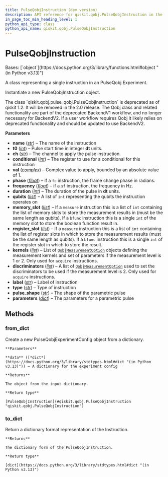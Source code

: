 ```yaml
---
title: PulseQobjInstruction (dev version)
description: API reference for qiskit.qobj.PulseQobjInstruction in the dev version of qiskit
in_page_toc_min_heading_level: 1
python_api_type: class
python_api_name: qiskit.qobj.PulseQobjInstruction
---
```


# PulseQobjInstruction

<Class id="qiskit.qobj.PulseQobjInstruction" isDedicatedPage={true} github="https://github.com/Qiskit/qiskit/tree/main/qiskit/qobj/pulse_qobj.py#L82-L279" signature="qiskit.qobj.PulseQobjInstruction(name, t0, ch=None, conditional=None, val=None, phase=None, duration=None, qubits=None, memory_slot=None, register_slot=None, kernels=None, discriminators=None, label=None, type=None, pulse_shape=None, parameters=None, frequency=None)" modifiers="class">
  Bases: [`object`](https://docs.python.org/3/library/functions.html#object "(in Python v3.13)")

  A class representing a single instruction in an PulseQobj Experiment.

  Instantiate a new PulseQobjInstruction object.

  <Admonition title="Deprecated since version 1.2" type="danger">
    The class `qiskit.qobj.pulse_qobj.PulseQobjInstruction` is deprecated as of qiskit 1.2. It will be removed in the 2.0 release. The Qobj class and related functionality are part of the deprecated BackendV1 workflow, and no longer necessary for BackendV2. If a user workflow requires Qobj it likely relies on deprecated functionality and should be updated to use BackendV2.
  </Admonition>

  **Parameters**

  *   **name** ([*str*](https://docs.python.org/3/library/stdtypes.html#str "(in Python v3.13)")) – The name of the instruction
  *   **t0** ([*int*](https://docs.python.org/3/library/functions.html#int "(in Python v3.13)")) – Pulse start time in integer **dt** units.
  *   **ch** ([*str*](https://docs.python.org/3/library/stdtypes.html#str "(in Python v3.13)")) – The channel to apply the pulse instruction.
  *   **conditional** ([*int*](https://docs.python.org/3/library/functions.html#int "(in Python v3.13)")) – The register to use for a conditional for this instruction
  *   **val** ([*complex*](https://docs.python.org/3/library/functions.html#complex "(in Python v3.13)")) – Complex value to apply, bounded by an absolute value of 1.
  *   **phase** ([*float*](https://docs.python.org/3/library/functions.html#float "(in Python v3.13)")) – if a `fc` instruction, the frame change phase in radians.
  *   **frequency** ([*float*](https://docs.python.org/3/library/functions.html#float "(in Python v3.13)")) – if a `sf` instruction, the frequency in Hz.
  *   **duration** ([*int*](https://docs.python.org/3/library/functions.html#int "(in Python v3.13)")) – The duration of the pulse in **dt** units.
  *   **qubits** ([*list*](https://docs.python.org/3/library/stdtypes.html#list "(in Python v3.13)")) – A list of `int` representing the qubits the instruction operates on
  *   **memory\_slot** ([*list*](https://docs.python.org/3/library/stdtypes.html#list "(in Python v3.13)")) – If a `measure` instruction this is a list of `int` containing the list of memory slots to store the measurement results in (must be the same length as qubits). If a `bfunc` instruction this is a single `int` of the memory slot to store the boolean function result in.
  *   **register\_slot** ([*list*](https://docs.python.org/3/library/stdtypes.html#list "(in Python v3.13)")) – If a `measure` instruction this is a list of `int` containing the list of register slots in which to store the measurement results (must be the same length as qubits). If a `bfunc` instruction this is a single `int` of the register slot in which to store the result.
  *   **kernels** ([*list*](https://docs.python.org/3/library/stdtypes.html#list "(in Python v3.13)")) – List of [`QobjMeasurementOption`](qiskit.qobj.QobjMeasurementOption "qiskit.qobj.QobjMeasurementOption") objects defining the measurement kernels and set of parameters if the measurement level is 1 or 2. Only used for `acquire` instructions.
  *   **discriminators** ([*list*](https://docs.python.org/3/library/stdtypes.html#list "(in Python v3.13)")) – A list of [`QobjMeasurementOption`](qiskit.qobj.QobjMeasurementOption "qiskit.qobj.QobjMeasurementOption") used to set the discriminators to be used if the measurement level is 2. Only used for `acquire` instructions.
  *   **label** ([*str*](https://docs.python.org/3/library/stdtypes.html#str "(in Python v3.13)")) – Label of instruction
  *   **type** ([*str*](https://docs.python.org/3/library/stdtypes.html#str "(in Python v3.13)")) – Type of instruction
  *   **pulse\_shape** ([*str*](https://docs.python.org/3/library/stdtypes.html#str "(in Python v3.13)")) – The shape of the parametric pulse
  *   **parameters** ([*dict*](https://docs.python.org/3/library/stdtypes.html#dict "(in Python v3.13)")) – The parameters for a parametric pulse

  ## Methods

  ### from\_dict

  <Function id="qiskit.qobj.PulseQobjInstruction.from_dict" github="https://github.com/Qiskit/qiskit/tree/main/qiskit/qobj/pulse_qobj.py#L236-L273" signature="from_dict(data)" modifiers="classmethod">
    Create a new PulseQobjExperimentConfig object from a dictionary.

    **Parameters**

    **data** ([*dict*](https://docs.python.org/3/library/stdtypes.html#dict "(in Python v3.13)")) – A dictionary for the experiment config

    **Returns**

    The object from the input dictionary.

    **Return type**

    [PulseQobjInstruction](#qiskit.qobj.PulseQobjInstruction "qiskit.qobj.PulseQobjInstruction")
  </Function>

  ### to\_dict

  <Function id="qiskit.qobj.PulseQobjInstruction.to_dict" github="https://github.com/Qiskit/qiskit/tree/main/qiskit/qobj/pulse_qobj.py#L200-L214" signature="to_dict()">
    Return a dictionary format representation of the Instruction.

    **Returns**

    The dictionary form of the PulseQobjInstruction.

    **Return type**

    [dict](https://docs.python.org/3/library/stdtypes.html#dict "(in Python v3.13)")
  </Function>
</Class>

